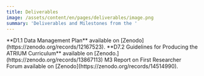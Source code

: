 ```yaml
---
title: Deliverables
image: /assets/content/en/pages/deliverables/image.png
summary: 'Deliverables and Milestones from the '
---
```

<Thumbnail src="/assets/content/en/pages/deliverables/atrium.jpg">
  **D1.1 Data Management Plan** available on [Zenodo](https://zenodo.org/records/12167523).
</Thumbnail>

<Thumbnail src="/assets/content/en/pages/deliverables/d7.2-curriculum.png">
  **D7.2 Guidelines for Producing the ATRIUM Curriculum** available on [Zenodo.](https://zenodo.org/records/13867113)
</Thumbnail>

<Thumbnail src="/assets/content/en/pages/deliverables/screenshot-2024-12-18-at-15.48.39.png">
  M3 Report on First Researcher Forum available on [Zenodo](https://zenodo.org/records/14514990).
</Thumbnail>
